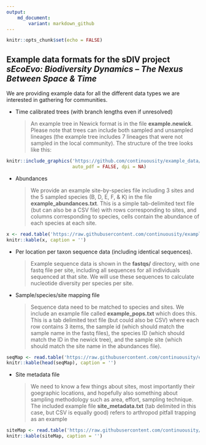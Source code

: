 ```yaml
---
output: 
    md_document:
        variant: markdown_github
---
```


```r
knitr::opts_chunk$set(echo = FALSE)
```

<style type="text/css">
.table {
    width: 40%;
}
</style>

## Example data formats for the sDIV project *sEcoEvo: Biodiversity Dynamics – The Nexus Between Space & Time*

We are providing example data for all the different data types we are interested in gathering for communities.

* Time calibrated trees (with branch lengths even if unresolved)
  
    > An example tree in Newick format is in the file **example.newick**. Please note that trees can include both sampled and unsampled lineages (the example tree includes 7 lineages that were not sampled in the local community). The structure of the tree looks like this:


```r
knitr::include_graphics('https://github.com/continuousity/example_data/raw/master/example_tree.jpeg', 
                        auto_pdf = FALSE, dpi = NA)
```

* Abundances 

    > We provide an example site-by-species file including 3 sites and the 5 sampled species (B, D, E, F, & K) in the file **example_abundances.txt**. This is a simple tab-delimited text file (but can also be a CSV file) with rows corresponding to sites, and columns corresponding to species, cells contain the abundance of each species at each site.

```r
x <- read.table('https://raw.githubusercontent.com/continuousity/example_data/master/example_abundances.txt', header = TRUE)
knitr::kable(x, caption = '')
```

* Per location per taxon sequence data (including identical sequences). 

    > Example sequence data is shown in the **fastqs/** directory, with one fastq file per site, including all sequences for all individuals sequenced at that site. We will use these sequences to calculate nucleotide diversity per species per site.

* Sample/species/site mapping file

    > Sequence data need to be matched to species and sites. We include an example file called **example_pops.txt** which does this. This is a tab delimited text file (but could also be CSV) where each row contains 3 items, the sample id (which should match the sample name in the fastq files), the species ID (which should match the ID in the newick tree), and the sample site (which should match the site name in the abundances file).

```r
seqMap <- read.table('https://raw.githubusercontent.com/continuousity/example_data/master/example_pops.txt', header = TRUE)
knitr::kable(head(seqMap), caption = '')
```

* Site metadata file

    > We need to know a few things about sites, most importantly their goegraphic locations, and hopefully also something about sampling methodology such as area, effort, sampling technique.  The included example file **site_metadata.txt** (tab delimited in this case, but CSV is equally good) refers to arthropod pitfall trapping as an example

```r
siteMap <- read.table('https://raw.githubusercontent.com/continuousity/example_data/master/site_metadata.txt', header = TRUE, sep = '\t')
knitr::kable(siteMap, caption = '')
```
